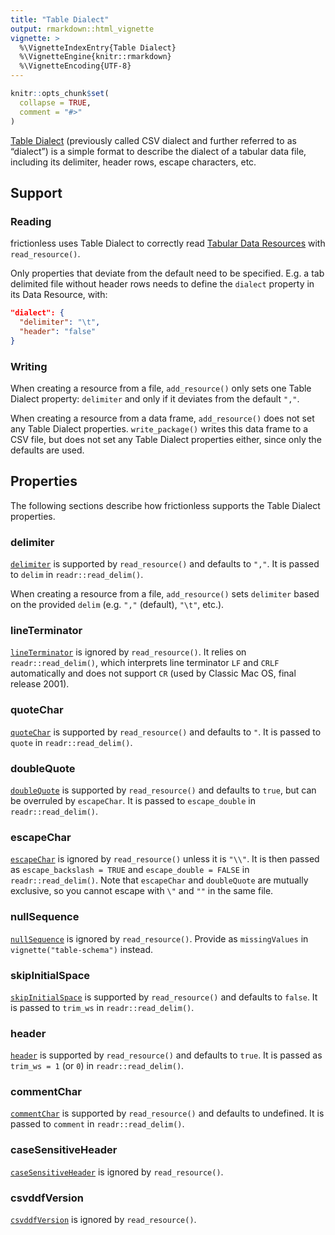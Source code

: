 ```yaml
---
title: "Table Dialect"
output: rmarkdown::html_vignette
vignette: >
  %\VignetteIndexEntry{Table Dialect}
  %\VignetteEngine{knitr::rmarkdown}
  %\VignetteEncoding{UTF-8}
---
```


```r
knitr::opts_chunk$set(
  collapse = TRUE,
  comment = "#>"
)
```

[Table Dialect](https://specs.frictionlessdata.io/csv-dialect/) (previously called CSV dialect and further referred to as "dialect") is a simple format to describe the dialect of a tabular data file, including its delimiter, header rows, escape characters, etc.

## Support

### Reading

frictionless uses Table Dialect to correctly read [Tabular Data Resources](https://specs.frictionlessdata.io/tabular-data-resource/) with `read_resource()`.

Only properties that deviate from the default need to be specified. E.g. a tab delimited file without header rows needs to define the `dialect` property in its Data Resource, with:

```json
"dialect": {
  "delimiter": "\t",
  "header": "false"
}
```

### Writing

When creating a resource from a file, `add_resource()` only sets one Table Dialect property: `delimiter` and only if it deviates from the default `","`.

When creating a resource from a data frame, `add_resource()` does not set any Table Dialect properties. `write_package()` writes this data frame to a CSV file, but does not set any Table Dialect properties either, since only the defaults are used.

## Properties

The following sections describe how frictionless supports the Table Dialect properties.

### delimiter

[`delimiter`](https://specs.frictionlessdata.io/csv-dialect/#specification) is supported by `read_resource()` and defaults to `","`. It is passed to `delim` in `readr::read_delim()`.

When creating a resource from a file, `add_resource()` sets `delimiter` based on the provided `delim` (e.g. `","` (default), `"\t"`, etc.).

### lineTerminator

[`lineTerminator`](https://specs.frictionlessdata.io/csv-dialect/#specification) is ignored by `read_resource()`. It relies on `readr::read_delim()`, which interprets line terminator `LF` and `CRLF` automatically and does not support `CR` (used by Classic Mac OS, final release 2001).

### quoteChar

[`quoteChar`](https://specs.frictionlessdata.io/csv-dialect/#specification) is supported by `read_resource()` and defaults to `"`. It is passed to `quote` in `readr::read_delim()`.

### doubleQuote

[`doubleQuote`](https://specs.frictionlessdata.io/csv-dialect/#specification) is supported by `read_resource()` and defaults to `true`, but can be overruled by `escapeChar`. It is passed to `escape_double` in `readr::read_delim()`.

### escapeChar

[`escapeChar`](https://specs.frictionlessdata.io/csv-dialect/#specification) is ignored by `read_resource()` unless it is `"\\"`. It is then passed as `escape_backslash = TRUE` and `escape_double = FALSE` in `readr::read_delim()`. Note that `escapeChar` and `doubleQuote` are mutually exclusive, so you cannot escape with `\"` and `""` in the same file.

### nullSequence

[`nullSequence`](https://specs.frictionlessdata.io/csv-dialect/#specification) is ignored by `read_resource()`. Provide as `missingValues` in `vignette("table-schema")` instead.

### skipInitialSpace

[`skipInitialSpace`](https://specs.frictionlessdata.io/csv-dialect/#specification) is supported by `read_resource()` and defaults to `false`. It is passed to `trim_ws` in `readr::read_delim()`.

### header

[`header`](https://specs.frictionlessdata.io/csv-dialect/#specification) is supported by `read_resource()` and defaults to `true`. It is passed as `trim_ws = 1` (or `0`) in `readr::read_delim()`.

### commentChar

[`commentChar`](https://specs.frictionlessdata.io/csv-dialect/#specification) is supported by `read_resource()` and defaults to undefined. It is passed to `comment` in `readr::read_delim()`.

### caseSensitiveHeader

[`caseSensitiveHeader`](https://specs.frictionlessdata.io/csv-dialect/#specification) is ignored by `read_resource()`.

### csvddfVersion

[`csvddfVersion`](https://specs.frictionlessdata.io/csv-dialect/#specification) is ignored by `read_resource()`.
